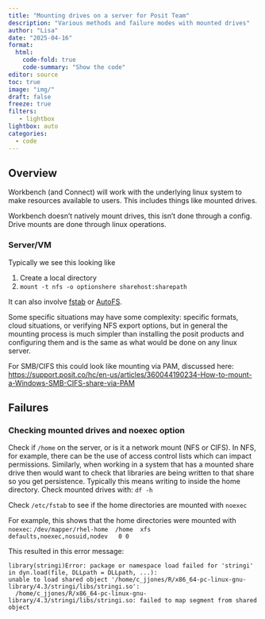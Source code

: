 ```yaml
---
title: "Mounting drives on a server for Posit Team"
description: "Various methods and failure modes with mounted drives"
author: "Lisa"
date: "2025-04-16"
format:
  html:
    code-fold: true
    code-summary: "Show the code"
editor: source
toc: true
image: "img/"
draft: false
freeze: true
filters:
   - lightbox
lightbox: auto
categories:
  - code
---
```


## Overview

Workbench (and Connect) will work with the underlying linux system to make resources available to users. This includes things like mounted drives. 

Workbench doesn't natively mount drives, this isn't done through a config. Drive mounts are done through linux operations. 

### Server/VM

Typically we see this looking like 

1. Create a local directory 
2. `mount -t nfs -o optionshere sharehost:sharepath`

It can also involve [fstab](https://www.baeldung.com/linux/network-drive-etc-fstab) or [AutoFS](https://help.ubuntu.com/community/Autofs). 

Some specific situations may have some complexity: specific formats, cloud situations, or verifying NFS export options, but in general the mounting process is much simpler than installing the posit products and configuring them and is the same as what would be done on any linux server. 

For SMB/CIFS this could look like mounting via PAM, discussed here: <https://support.posit.co/hc/en-us/articles/360044190234-How-to-mount-a-Windows-SMB-CIFS-share-via-PAM>

## Failures 

### Checking mounted drives and noexec option

Check if `/home` on the server, or is it a network mount (NFS or CIFS). In NFS, for example, there can be the use of access control lists which can impact permissions. Similarly, when working in a system that has a mounted share drive then would want to check that libraries are being written to that share so you get persistence. Typically this means writing to inside the home directory. Check mounted drives with: `df -h`

Check `/etc/fstab` to see if the home directories are mounted with `noexec`

For example, this shows that the home directories were mounted with `noexec`: `/dev/mapper/rhel-home  /home  xfs    defaults,noexec,nosuid,nodev   0 0`

This resulted in this error message:

```         
library(stringi)Error: package or namespace load failed for 'stringi' in dyn.load(file, DLLpath = DLLpath, ...):
unable to load shared object '/home/c_jjones/R/x86_64-pc-linux-gnu-library/4.3/stringi/libs/stringi.so':
  /home/c_jjones/R/x86_64-pc-linux-gnu-library/4.3/stringi/libs/stringi.so: failed to map segment from shared object
```


